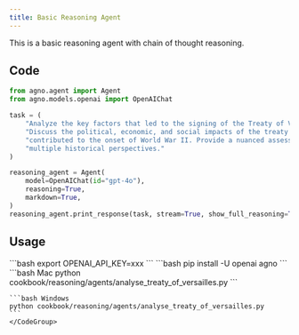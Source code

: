 ```yaml
---
title: Basic Reasoning Agent
---
```

This is a basic reasoning agent with chain of thought reasoning.
## Code

```python cookbook/reasoning/agents/analyse_treaty_of_versailles.py
from agno.agent import Agent
from agno.models.openai import OpenAIChat

task = (
    "Analyze the key factors that led to the signing of the Treaty of Versailles in 1919. "
    "Discuss the political, economic, and social impacts of the treaty on Germany and how it "
    "contributed to the onset of World War II. Provide a nuanced assessment that includes "
    "multiple historical perspectives."
)

reasoning_agent = Agent(
    model=OpenAIChat(id="gpt-4o"),
    reasoning=True,
    markdown=True,
)
reasoning_agent.print_response(task, stream=True, show_full_reasoning=True)
```

## Usage

<Steps>
  <Snippet file="create-venv-step.mdx" />

  <Step title="Set your API key">
    ```bash
    export OPENAI_API_KEY=xxx
    ```
  </Step>

  <Step title="Install libraries">
    ```bash
    pip install -U openai agno
    ```
  </Step>

  <Step title="Run Example">
    <CodeGroup>
    ```bash Mac
    python cookbook/reasoning/agents/analyse_treaty_of_versailles.py
    ```

    ```bash Windows
    python cookbook/reasoning/agents/analyse_treaty_of_versailles.py
    ```
    </CodeGroup>
  </Step>
</Steps>
